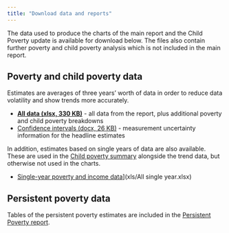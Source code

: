 ---
title: "Download data and reports"
---

<!-- Include skip target at the top of the document -->

<script>
  $(document).ready(function(){
    $head = $('#header');
    $head.prepend('<div class=\"skiptarget\"><a id=\"maincontent\">-</a></div>')
    });
</script>

The data used to produce the charts of the main report and the Child Poverty update is available for download below. The files also contain further poverty and child poverty analysis which is not included in the main report.
  
## Poverty and child poverty data

Estimates are averages of three years' worth of data in order to reduce data volatility and show trends more accurately.

- [**All data (xlsx, 330 KB)**](xls/All three-year average.xlsx) - all data from the report, plus additional poverty and child poverty breakdowns
- [Confidence intervals (docx, 26 KB)](https://www.gov.scot/binaries/content/documents/govscot/publications/statistics/2020/03/poverty-income-inequality-scotland-2016-19/documents/confidence-intervals/confidence-intervals/govscot%3Adocument/confidence-intervals.docx) - measurement uncertainty information for the headline estimates

In addition, estimates based on single years of data are also available. These are used in the [Child poverty summary](cpupdate.html) alongside the trend data, but otherwise not used in the charts.

- [Single-year poverty and income data](xlsx, 71 KB)](xls/All single year.xlsx)

## Persistent poverty data

Tables of the persistent poverty estimates are included in the [Persistent Poverty report](persistent.html).



